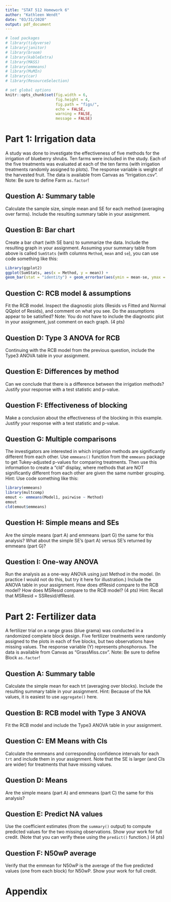 ```yaml
---
title: "STAT 512 Homework 6"
author: "Kathleen Wendt"
date: "03/31/2020"
output: pdf_document
---
```


```r
# load packages
# library(tidyverse)
# library(janitor)
# library(broom)
# library(kableExtra)
# library(MASS)
# library(emmeans)
# library(MuMIn)
# library(car)
# library(ResourceSelection)
```

```r
# set global options
knitr::opts_chunk$set(fig.width = 6, 
                      fig.height = 4, 
                      fig.path = "figs/",
                      echo = FALSE, 
                      warning = FALSE, 
                      message = FALSE)
```

# Part 1: Irrigation data

A study was done to investigate the effectiveness of five methods for the irrigation of blueberry shrubs. Ten farms were included in the study. Each of the five treatments was evaluated at each of the ten farms (with irrigation treatments randomly assigned to plots). The response variable is weight of the harvested fruit. The data is available from Canvas as “Irrigation.csv”. Note: Be sure to define Farm `as.factor`!

## Question A: Summary table

Calculate the sample size, simple mean and SE for each method (averaging over farms). Include the resulting summary table in your assignment.

## Question B: Bar chart

Create a bar chart (with SE bars) to summarize the data. Include the resulting graph in your assignment. Assuming your summary table from above is called `SumStats` (with columns `Method`, `mean` and `se`), you can use code something like this:

```r
Library(ggplot2)
ggplot(SumStats, aes(x = Method, y = mean)) +
geom_bar(stat = "identity") + geom_errorbar(aes(ymin = mean-se, ymax = mean+se), width = 0.2)
```

## Question C: RCB model & assumptions

Fit the RCB model. Inspect the diagnostic plots (Resids vs Fitted and Normal QQplot of Resids), and comment on what you see. Do the assumptions appear to be satisfied? Note: You do not have to include the diagnostic plot in your assignment, just comment on each graph. (4 pts)

## Question D: Type 3 ANOVA for RCB

Continuing with the RCB model from the previous question, include the Type3 ANOVA table in your assignment.

## Question E: Differences by method

Can we conclude that there is a difference between the irrigation methods? Justify your response with a test statistic and p-value.

## Question F: Effectiveness of blocking

Make a conclusion about the effectiveness of the blocking in this example. Justify your response with a test statistic and p-value.

## Question G: Multiple comparisons

The investigators are interested in which irrigation methods are significantly different from each other. Use `emmeans()` function from the `emmeans` package to get Tukey-adjusted p-values for comparing treatments. Then use this information to create a “cld” display, where methods that are NOT significantly different from each other are given the same number grouping. Hint: Use code something like this:

```r
library(emmeans)
library(multcomp)
emout <- emmeans(Model1, pairwise ~ Method)
emout
cld(emout$emmeans)
```

## Question H: Simple means and SEs

Are the simple means (part A) and emmeans (part G) the same for this analysis? What about the simple SE’s (part A) versus SE’s returned by emmeans (part G)?

## Question I: One-way ANOVA

Run the analysis as a one-way ANOVA using just Method in the model. (In practice I would not do this, but try it here for illustration.) Include the ANOVA table in your assignment. How does dfResid compare to the RCB model? How does MSResid compare to the RCB model? (4 pts) Hint: Recall that MSResid = SSResid/dfResid.

# Part 2: Fertilizer data

A fertilizer trial on a range grass (blue grama) was conducted in a randomized complete block design. Five fertilizer treatments were randomly assigned to the plots in each of five blocks, but two observations have missing values. The response variable (Y) represents phosphorous. The data is available from Canvas as “GrassMiss.csv”. Note: Be sure to define Block `as.factor`!

## Question A: Summary table

Calculate the simple mean for each trt (averaging over blocks). Include the resulting summary table in your assignment. Hint: Because of the NA values, it is easiest to use `aggregate()` here.

## Question B: RCB model with Type 3 ANOVA

Fit the RCB model and include the Type3 ANOVA table in your assignment.

## Question C: EM Means with CIs

Calculate the emmeans and corresponding confidence intervals for each `trt` and include them in your assignment. Note that the SE is larger (and CIs are wider) for treatments that have missing values.

## Question D: Means

Are the simple means (part A) and emmeans (part C) the same for this analysis?

## Question E: Predict NA values

Use the coefficient estimates (from the `summary()` output) to compute predicted values for the two missing observations. Show your work for full credit. (Note that you can verify these using the `predict()` function.) (4 pts)

## Question F: N50wP average

Verify that the emmean for N50wP is the average of the five predicted values (one from each block) for N50wP. Show your work for full credit.

\newpage

# Appendix

```r
```
